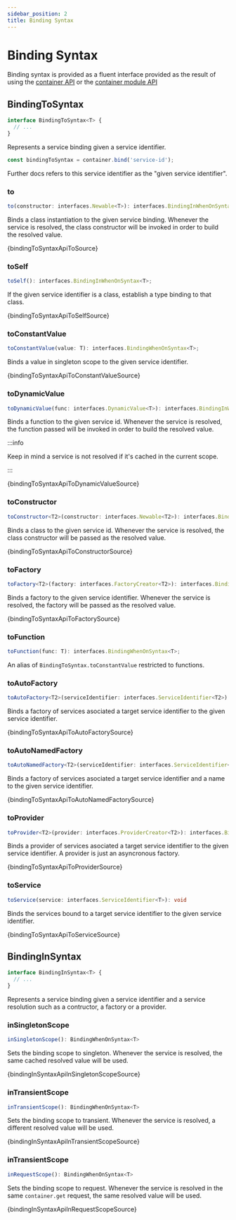 ```yaml
---
sidebar_position: 2
title: Binding Syntax
---
```


# Binding Syntax
Binding syntax is provided as a fluent interface provided as the result of using the [container API](/docs/api/container#bind) or the [container module API](/docs/api/container-module#bind)

## BindingToSyntax

```ts
interface BindingToSyntax<T> {
  // ...
}
```

Represents a service binding given a service identifier.

```ts
const bindingToSyntax = container.bind('service-id');
```

Further docs refers to this service identifier as the "given service identifier".

### to

```ts
to(constructor: interfaces.Newable<T>): interfaces.BindingInWhenOnSyntax<T>;
```

Binds a class instantiation to the given service binding. Whenever the service is resolved, the class constructor will be invoked in order to build the resolved value.

<CodeBlock language="ts">{bindingToSyntaxApiToSource}</CodeBlock>

### toSelf

```ts
toSelf(): interfaces.BindingInWhenOnSyntax<T>;
```

If the given service identifier is a class, establish a type binding to that class.

<CodeBlock language="ts">{bindingToSyntaxApiToSelfSource}</CodeBlock>

### toConstantValue

```ts
toConstantValue(value: T): interfaces.BindingWhenOnSyntax<T>;
```

Binds a value in singleton scope to the given service identifier.

<CodeBlock language="ts">{bindingToSyntaxApiToConstantValueSource}</CodeBlock>

### toDynamicValue

```ts
toDynamicValue(func: interfaces.DynamicValue<T>): interfaces.BindingInWhenOnSyntax<T>;
```

Binds a function to the given service id. Whenever the service is resolved, the function passed will be invoked in order to build the resolved value.

:::info

Keep in mind a service is not resolved if it's cached in the current scope.

:::

<CodeBlock language="ts">{bindingToSyntaxApiToDynamicValueSource}</CodeBlock>

### toConstructor

```ts
toConstructor<T2>(constructor: interfaces.Newable<T2>): interfaces.BindingWhenOnSyntax<T>;
```

Binds a class to the given service id. Whenever the service is resolved, the class constructor will be passed as the resolved value.

<CodeBlock language="ts">{bindingToSyntaxApiToConstructorSource}</CodeBlock>

### toFactory

```ts
toFactory<T2>(factory: interfaces.FactoryCreator<T2>): interfaces.BindingWhenOnSyntax<T>;
```

Binds a factory to the given service identifier. Whenever the service is resolved, the factory will be passed as the resolved value.

<CodeBlock language="ts">{bindingToSyntaxApiToFactorySource}</CodeBlock>

### toFunction

```ts
toFunction(func: T): interfaces.BindingWhenOnSyntax<T>;
```

An alias of `BindingToSyntax.toConstantValue` restricted to functions.

### toAutoFactory

```ts
toAutoFactory<T2>(serviceIdentifier: interfaces.ServiceIdentifier<T2>): interfaces.BindingWhenOnSyntax<T>;
```

Binds a factory of services asociated a target service identifier to the given service identifier.

<CodeBlock language="ts">{bindingToSyntaxApiToAutoFactorySource}</CodeBlock>

### toAutoNamedFactory

```ts
toAutoNamedFactory<T2>(serviceIdentifier: interfaces.ServiceIdentifier<T2>): BindingWhenOnSyntax<T>
```

Binds a factory of services asociated a target service identifier and a name to the given service identifier.

<CodeBlock language="ts">{bindingToSyntaxApiToAutoNamedFactorySource}</CodeBlock>

### toProvider

```ts
toProvider<T2>(provider: interfaces.ProviderCreator<T2>): interfaces.BindingWhenOnSyntax<T>
```

Binds a provider of services asociated a target service identifier to the given service identifier. A provider is just an asyncronous factory.

<CodeBlock language="ts">{bindingToSyntaxApiToProviderSource}</CodeBlock>

### toService

```ts
toService(service: interfaces.ServiceIdentifier<T>): void
```

Binds the services bound to a target service identifier to the given service identifier.

<CodeBlock language="ts">{bindingToSyntaxApiToServiceSource}</CodeBlock>

## BindingInSyntax

```ts
interface BindingInSyntax<T> {
  // ...
}
```

Represents a service binding given a service identifier and a service resolution such as a contructor, a factory or a provider.

### inSingletonScope

```ts
inSingletonScope(): BindingWhenOnSyntax<T>
```

Sets the binding scope to singleton. Whenever the service is resolved, the same cached resolved value will be used.

<CodeBlock language="ts">{bindingInSyntaxApiInSingletonScopeSource}</CodeBlock>

### inTransientScope

```ts
inTransientScope(): BindingWhenOnSyntax<T>
```

Sets the binding scope to transient. Whenever the service is resolved, a different resolved value will be used.

<CodeBlock language="ts">{bindingInSyntaxApiInTransientScopeSource}</CodeBlock>

### inTransientScope

```ts
inRequestScope(): BindingWhenOnSyntax<T>
```

Sets the binding scope to request. Whenever the service is resolved in the same `container.get` request, the same resolved value will be used.

<CodeBlock language="ts">{bindingInSyntaxApiInRequestScopeSource}</CodeBlock>



